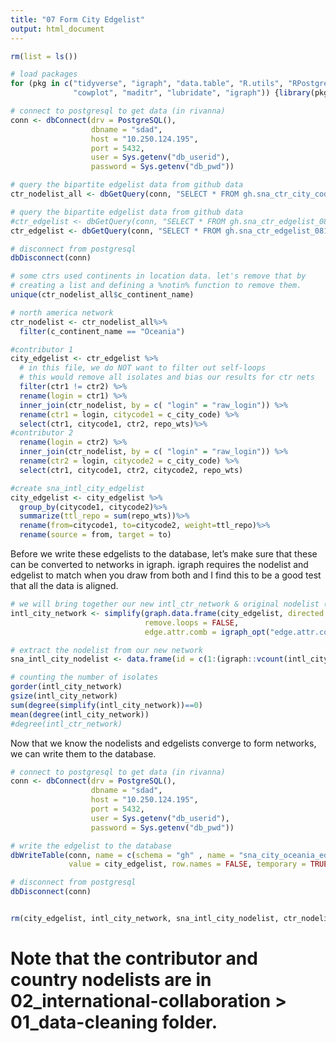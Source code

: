 ```yaml
---
title: "07 Form City Edgelist"
output: html_document
---
```


```r
rm(list = ls())

# load packages 
for (pkg in c("tidyverse", "igraph", "data.table", "R.utils", "RPostgreSQL", "countrycode",
              "cowplot", "maditr", "lubridate", "igraph")) {library(pkg, character.only = TRUE)}

# connect to postgresql to get data (in rivanna)
conn <- dbConnect(drv = PostgreSQL(), 
                  dbname = "sdad", 
                  host = "10.250.124.195", 
                  port = 5432, 
                  user = Sys.getenv("db_userid"), 
                  password = Sys.getenv("db_pwd"))

# query the bipartite edgelist data from github data  
ctr_nodelist_all <- dbGetQuery(conn, "SELECT * FROM gh.sna_ctr_city_codes")

# query the bipartite edgelist data from github data  
#ctr_edgelist <- dbGetQuery(conn, "SELECT * FROM gh.sna_ctr_edgelist_08")
ctr_edgelist <- dbGetQuery(conn, "SELECT * FROM gh.sna_ctr_edgelist_0819")

# disconnect from postgresql
dbDisconnect(conn)

```

```r
# some ctrs used continents in location data. let's remove that by 
# creating a list and defining a %notin% function to remove them. 
unique(ctr_nodelist_all$c_continent_name)

# north america network
ctr_nodelist <- ctr_nodelist_all%>%
  filter(c_continent_name == "Oceania")

#contributor 1
city_edgelist <- ctr_edgelist %>% 
  # in this file, we do NOT want to filter out self-loops 
  # this would remove all isolates and bias our results for ctr nets 
  filter(ctr1 != ctr2) %>% 
  rename(login = ctr1) %>% 
  inner_join(ctr_nodelist, by = c( "login" = "raw_login")) %>% 
  rename(ctr1 = login, citycode1 = c_city_code) %>% 
  select(ctr1, citycode1, ctr2, repo_wts)%>%
#contributor 2
  rename(login = ctr2) %>% 
  inner_join(ctr_nodelist, by = c( "login" = "raw_login")) %>% 
  rename(ctr2 = login, citycode2 = c_city_code) %>%  
  select(ctr1, citycode1, ctr2, citycode2, repo_wts) 

#create sna_intl_city_edgelist
city_edgelist <- city_edgelist %>%
  group_by(citycode1, citycode2)%>%
  summarize(ttl_repo = sum(repo_wts))%>%
  rename(from=citycode1, to=citycode2, weight=ttl_repo)%>% 
  rename(source = from, target = to)
```


Before we write these edgelists to the database, let's make sure that these can be converted to networks in igraph. igraph requires the nodelist and edgelist to match when you draw from both and I find this to be a good test that all the data is aligned. 

```r

# we will bring together our new intl_ctr_network & original nodelist (without the country_codes split into new rows)
intl_city_network <- simplify(graph.data.frame(city_edgelist, directed = F),
                              remove.loops = FALSE,
                              edge.attr.comb = igraph_opt("edge.attr.comb"))

# extract the nodelist from our new network  
sna_intl_city_nodelist <- data.frame(id = c(1:(igraph::vcount(intl_city_network))), login = igraph::V(intl_city_network)$name)

# counting the number of isolates 
gorder(intl_city_network) 
gsize(intl_city_network)
sum(degree(simplify(intl_city_network))==0)
mean(degree(intl_city_network))
#degree(intl_ctr_network)

```

Now that we know the nodelists and edgelists converge to form networks, we can write them to the database.

```r

# connect to postgresql to get data (in rivanna)
conn <- dbConnect(drv = PostgreSQL(), 
                  dbname = "sdad", 
                  host = "10.250.124.195", 
                  port = 5432, 
                  user = Sys.getenv("db_userid"), 
                  password = Sys.getenv("db_pwd"))

# write the edgelist to the database
dbWriteTable(conn, name = c(schema = "gh" , name = "sna_city_oceania_edgelist_0819"), 
             value = city_edgelist, row.names = FALSE, temporary = TRUE)

# disconnect from postgresql
dbDisconnect(conn)


rm(city_edgelist, intl_city_network, sna_intl_city_nodelist, ctr_nodelist, city_nodelist)
```

# Note that the contributor and country nodelists are in 02_international-collaboration > 01_data-cleaning folder. 






